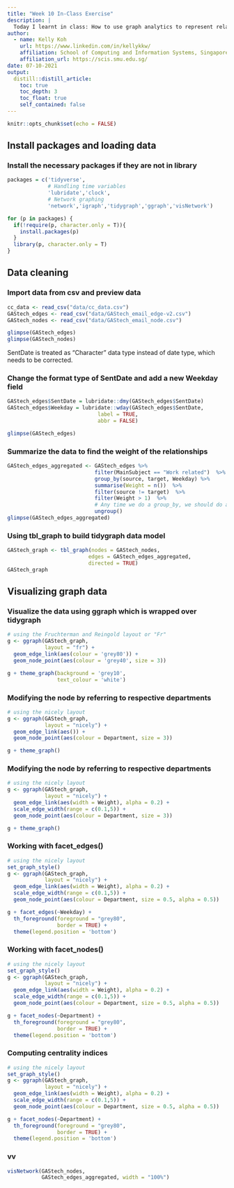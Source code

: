 ```yaml
---
title: "Week 10 In-Class Exercise"
description: |
  Today I learnt in class: How to use graph analytics to represent relationships and finding connected components. 
author:
  - name: Kelly Koh
    url: https://www.linkedin.com/in/kellykkw/
    affiliation: School of Computing and Information Systems, Singapore Management University
    affiliation_url: https://scis.smu.edu.sg/
date: 07-10-2021
output:
  distill::distill_article:
    toc: true
    toc_depth: 3
    toc_float: true
    self_contained: false
---
```



```r
knitr::opts_chunk$set(echo = FALSE)
```

## Install packages and loading data

### Install the necessary packages if they are not in library
```r
packages = c('tidyverse',
             # Handling time variables
             'lubridate','clock',
             # Network graphing
             'network','igraph','tidygraph','ggraph','visNetwork')

for (p in packages) {
  if(!require(p, character.only = T)){
    install.packages(p)
  }
  library(p, character.only = T)
}
```

## Data cleaning

### Import data from csv and preview data
```r
cc_data <- read_csv("data/cc_data.csv")
GAStech_edges <- read_csv("data/GAStech_email_edge-v2.csv")
GAStech_nodes <- read_csv("data/GAStech_email_node.csv")

glimpse(GAStech_edges)
glimpse(GAStech_nodes)
```
SentDate is treated as "Character" data type instead of date type, which needs to be corrected.

### Change the format type of SentDate and add a new Weekday field
```r
GAStech_edges$SentDate = lubridate::dmy(GAStech_edges$SentDate)
GAStech_edges$Weekday = lubridate::wday(GAStech_edges$SentDate,
                             label = TRUE,
                             abbr = FALSE)

glimpse(GAStech_edges)
```


### Summarize the data to find the weight of the relationships
```r
GAStech_edges_aggregated <- GAStech_edges %>%
                            filter(MainSubject == "Work related")  %>%
                            group_by(source, target, Weekday) %>%
                            summarise(Weight = n())  %>%
                            filter(source != target)  %>%
                            filter(Weight > 1)  %>%
                            # Any time we do a group_by, we should do an ungroup
                            ungroup()
glimpse(GAStech_edges_aggregated)
```


### Using tbl_graph to build tidygraph data model
```r
GAStech_graph <- tbl_graph(nodes = GAStech_nodes,
                          edges = GAStech_edges_aggregated,
                          directed = TRUE)
GAStech_graph
```

## Visualizing graph data

### Visualize the data using ggraph which is wrapped over tidygraph
```r
# using the Fruchterman and Reingold layout or "Fr"
g <- ggraph(GAStech_graph,
            layout = "fr") + 
  geom_edge_link(aes(colour = 'grey80')) + 
  geom_node_point(aes(colour = 'grey40', size = 3)) 

g + theme_graph(background = 'grey10',
                text_colour = 'white')
```

### Modifying the node by referring to respective departments
```r
# using the nicely layout 
g <- ggraph(GAStech_graph,
            layout = "nicely") + 
  geom_edge_link(aes()) + 
  geom_node_point(aes(colour = Department, size = 3)) 

g + theme_graph()
```

### Modifying the node by referring to respective departments
```r
# using the nicely layout 
g <- ggraph(GAStech_graph,
            layout = "nicely") + 
  geom_edge_link(aes(width = Weight), alpha = 0.2) +
  scale_edge_width(range = c(0.1,5)) +
  geom_node_point(aes(colour = Department, size = 3)) 

g + theme_graph()
```

### Working with facet_edges()
```r
# using the nicely layout 
set_graph_style()
g <- ggraph(GAStech_graph,
            layout = "nicely") + 
  geom_edge_link(aes(width = Weight), alpha = 0.2) +
  scale_edge_width(range = c(0.1,5)) +
  geom_node_point(aes(colour = Department, size = 0.5, alpha = 0.5)) 

g + facet_edges(~Weekday) +
  th_foreground(foreground = "grey80",
                border = TRUE) +
  theme(legend.position = 'bottom')
```

### Working with facet_nodes()
```r
# using the nicely layout 
set_graph_style()
g <- ggraph(GAStech_graph,
            layout = "nicely") + 
  geom_edge_link(aes(width = Weight), alpha = 0.2) +
  scale_edge_width(range = c(0.1,5)) +
  geom_node_point(aes(colour = Department, size = 0.5, alpha = 0.5))  

g + facet_nodes(~Department) +
  th_foreground(foreground = "grey80",
                border = TRUE) +
  theme(legend.position = 'bottom')
```

### Computing centrality indices
```r
# using the nicely layout 
set_graph_style()
g <- ggraph(GAStech_graph,
            layout = "nicely") + 
  geom_edge_link(aes(width = Weight), alpha = 0.2) +
  scale_edge_width(range = c(0.1,5)) +
  geom_node_point(aes(colour = Department, size = 0.5, alpha = 0.5))  

g + facet_nodes(~Department) +
  th_foreground(foreground = "grey80",
                border = TRUE) +
  theme(legend.position = 'bottom')
```

### vv
```r
visNetwork(GAStech_nodes,
           GAStech_edges_aggregated, width = "100%")
```

